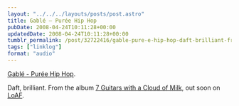 ```yaml
---
layout: "../../../layouts/posts/post.astro"
title: Gablé – Purée Hip Hop
pubDate: 2008-04-24T10:11:28+00:00
updatedDate: 2008-04-24T10:11:28+00:00
tumblr_permalink: /post/32722416/gable-pure-e-hip-hop-daft-brilliant-from-the
tags: ["linklog"]
format: "audio"
---
```



<YouTube id="https://www.youtube.com/watch?v=-LhU0PuPIqQ" />

[Gablé - Purée Hip Hop][1].

Daft, brilliant. From the album [7 Guitars with a Cloud of Milk][2], out soon on [LoAF][3].

[1]: https://www.youtube.com/watch?v=-LhU0PuPIqQ
[2]: http://www.l-o-a-f.com/index.php?artist_id=87
[3]: http://www.l-o-a-f.com/
